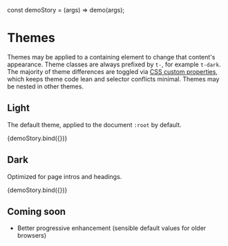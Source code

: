 const demoStory = (args) => demo(args);

<Meta title="Design/Themes" />

# Themes

Themes may be applied to a containing element to change that content's appearance. Theme classes are always prefixed by `t-`, for example `t-dark`. The majority of theme differences are toggled via [CSS custom properties](https://developer.mozilla.org/en-US/docs/Web/CSS/Using_CSS_custom_properties), which keeps theme code lean and selector conflicts minimal. Themes may be nested in other themes.

## Light

The default theme, applied to the document `:root` by default.

<Canvas>
  <Story
    name="Light"
    parameters={{ theme: 't-light' }}
    args={{ theme: 'light' }}
  >
    {demoStory.bind({})}
  </Story>
</Canvas>

## Dark

Optimized for page intros and headings.

<Canvas>
  <Story name="Dark" parameters={{ theme: 't-dark' }} args={{ theme: 'dark' }}>
    {demoStory.bind({})}
  </Story>
</Canvas>

## Coming soon

- Better progressive enhancement (sensible default values for older browsers)
